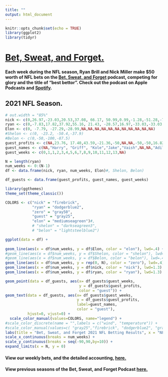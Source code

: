 ```yaml
---
title: ""
output: html_document
---
```


```r
knitr::opts_chunk$set(echo = TRUE)
library(ggplot2)
library(tidyr)
```

# [Bet, Sweat, and Forget.](https://open.spotify.com/show/1bABVhkwnd3sDaBSZLC0oY)

#### Each week during the NFL season, Ryan Brill and Nick Miller make $50 worth of NFL bets on the [Bet, Sweat, and Forget](https://open.spotify.com/show/1bABVhkwnd3sDaBSZLC0oY) podcast, competing for glory and the title of "best bettor". Check out the podcast on Apple Podcasts and [Spotify](https://open.spotify.com/show/1bABVhkwnd3sDaBSZLC0oY).

## 2021 NFL Season.


```r
# out.width = "85%"
nick <- c(0,26.97,-23.03,20.53,37.08, 66.17, 50.99,0.99,-1.28,-51.28,-75.03,-88.28,-90.5,-119.42,-59.04)
ryan <- c(0,-7.83,17.82,37.92,55.16, 21.43, -28.57,16.97,-33.03,-33.03,-50.13,-39.27,-89.27,-89.48,-109.4)
Elon <- c(0, -7.79, -27.29,-28.99,NA,NA,NA,NA,NA,NA,NA,NA,NA,NA,NA)
#Shelon <- c(0, -23.2, -50.4,-37.9)
#Belon <- c(0,-50,-100,-87.5)
guest_profits <- c(NA,23.76, 17.40,43.59,-21.36,-50,NA,NA,-50,-50,16.82,NA,NA,NA,NA,NA)
guest_names <- c(NA,"Harry", "Griff", "Kole","Jake","Vaish",NA,NA,"Adil","Bernie","Frank",NA,NA,NA,NA,NA)
guest_weeks <- c(0,1,1,2,3,4,5,6,7,8,9,10,11,12,13,NA)

N = length(ryan)
num_weeks <- 0:(N-1)
df <- data.frame(nick, ryan, num_weeks, Elon)#, Shelon, Belon)

df_guests <- data.frame(guest_profits, guest_names, guest_weeks)

library(ggthemes)
theme_set(theme_classic())

COLORS <- c("nick" = "firebrick", 
            "ryan" = "dodgerblue2",
            "zero" = "gray50",
            "guest" = "gray25",
            "elon" = "mediumseagreen")#,
            # "shelon" = "darkseagreen3",
            # "belon" = "lightsteelblue2")

ggplot(data = df) +
  
geom_line(aes(x = df$num_weeks, y = df$Elon, color = "elon"), lwd=.4) +
#geom_line(aes(x = df$num_weeks, y = df$Shelon, color = "shelon"), lwd=.4) +
#geom_line(aes(x = df$num_weeks, y = df$Belon, color = "belon"), lwd=.4) +
geom_line(aes(x = df$num_weeks, y = rep(0, N), color = "zero"), lwd=.4) +
geom_line(aes(x = df$num_weeks, y = df$nick, color = "nick"), lwd=1.3) +
geom_line(aes(x = df$num_weeks, y = df$ryan, color = "ryan"), lwd=1.3) +

geom_point(data = df_guests, aes(x= df_guests$guest_weeks, 
                                 y = df_guests$guest_profits, 
                                 color = "guest")) +
geom_text(data = df_guests, aes(x= df_guests$guest_weeks, 
                                y = df_guests$guest_profits, 
                                label=guest_names, 
                                color = "guest"),
          hjust=0, vjust=0) +
  scale_color_manual(values=COLORS, name="legend") +
#scale_color_discrete(name = "",labels = c("wind", "temperature")) + 
#scale_color_manual(values=c( "gray25","firebrick", "dodgerblue2", "gray65", "green", "green", "green")) +
labs(title = "Bet, Sweat, and Forget 2021 NFL Betting Results", x = "NFL Week Number", y = "Cumulative Profit, USD", color="") +
scale_x_continuous(breaks = num_weeks) +
scale_y_continuous(breaks = seq(-90,90,by=10)) +
expand_limits(x = N, y = 0)
```



#### View our weekly bets, and the detailed accounting, [here.](https://docs.google.com/spreadsheets/d/1IU1Dw72FoYQJVTqJl-prHRBDOvDPqIjvmUKVmu3dCXQ/edit#gid=0)

#### View previous seasons of the Bet, Sweat, and Forget Podcast [here.](/bsf/bsf_prev_szns/)
